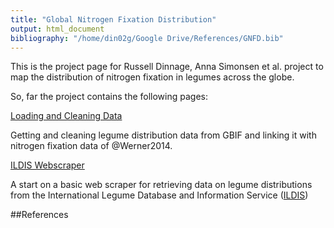 ```yaml
---
title: "Global Nitrogen Fixation Distribution"
output: html_document
bibliography: "/home/din02g/Google Drive/References/GNFD.bib"
---
```


This is the project page for Russell Dinnage, Anna Simonsen et al. project to map the distribution of nitrogen fixation in legumes across the globe.

So, far the project contains the following pages:

[Loading and Cleaning Data](http://rdinnager.github.io/GlobalNfix/CleaningData)

Getting and cleaning legume distribution data from GBIF and linking it with nitrogen fixation data of @Werner2014.

[ILDIS Webscraper](http://rdinnager.github.io/GlobalNfix/ILDIS_scraper)

A start on a basic web scraper for retrieving data on legume distributions from the International Legume Database and Information Service ([ILDIS](http://www.ildis.org))

##References